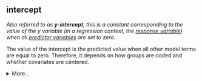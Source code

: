 ## intercept

<dfn>Also referred to as **y-intercept**, this is a constant corresponding to the value of the $y$ variable (in a regression context, the [response variable](r.html#response-variable)) when all [predictor variables](p.html#predictor-variable) are set to zero.</dfn>

The value of the intercept is the predicted value when all other model terms are equal to zero. Therefore, it depends on how groups are coded and whether covariates are centered. 

<details>
  <summary>More...</summary>

For example, the code below shows data sampled from two distributions with means of 100 and 105. Two different [contrast coding schemes](c.html#coding-scheme) are used to code the `group` variable: treatment and sum.

```r
set.seed(8675309) # for reproducibility

control <- rnorm(n = 50, mean = 100, sd = 10)
experimental <- rnorm(n = 50, mean = 105, sd = 10)

df <- tibble(
  dv = c(control, experimental),
  group = rep(c("control", "experimental"), each = 50),
  treatment = recode(group, control = 0, experimental = 1),
  sum = recode(group, control = -1, experimental = 1)
)
```

[Treatment coding](t.html#treatment-code) codes the baseline group as 0, so the intercept is equal to the predicted mean value for this group.

```r
model_t <- lm(dv ~ treatment, data = df)

summary(model_t)$coefficients
```

For two groups, [sum coding](s.html#sum-code) codes one group as -1 and the other as +1, so the intercept is equal to the mean of the predicted mean values for each group.

```r
model_s <- lm(dv ~ sum, data = df)

summary(model_s)$coefficients
```

</details>
